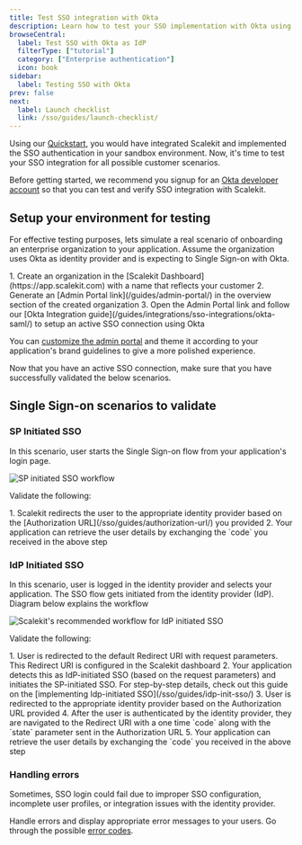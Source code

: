 ```yaml
---
title: Test SSO integration with Okta
description: Learn how to test your SSO implementation with Okta using Scalekit, covering SP-initiated, IdP-initiated, and error handling scenarios.
browseCentral:
  label: Test SSO with Okta as IdP
  filterType: ["tutorial"]
  category: ["Enterprise authentication"]
  icon: book
sidebar:
  label: Testing SSO with Okta
prev: false
next:
  label: Launch checklist
  link: /sso/guides/launch-checklist/
---
```



Using our [Quickstart](/sso/quickstart/), you would have integrated Scalekit and implemented the SSO authentication
in your sandbox environment. Now, it's time to test your SSO integration for all possible customer scenarios.

Before getting started, we recommend you signup for an <a href="https://developer.okta.com/signup/" target="_blank">Okta developer account</a> so
that you can test and verify SSO integration with Scalekit.

## Setup your environment for testing

For effective testing purposes, lets simulate a real scenario of onboarding an enterprise organization to your application. Assume the organization uses Okta as identity provider and is expecting to Single Sign-on with Okta.

<Steps>
1. Create an organization in the [Scalekit Dashboard](https://app.scalekit.com) with a name that reflects your customer
2. Generate an [Admin Portal link](/guides/admin-portal/) in the overview section of the created organization
3. Open the Admin Portal link and follow our [Okta Integration guide](/guides/integrations/sso-integrations/okta-saml/) to setup an active SSO connection using Okta
</Steps>

<Aside>

You can [customize the admin portal](/guides/admin-portal/#customize-the-admin-portal) and theme it according to your
application's brand guidelines to give a more polished experience.

</Aside>

Now that you have an active SSO connection, make sure that you have successfully validated the below scenarios.

## Single Sign-on scenarios to validate

### SP Initiated SSO <Badge text="Scenario 1" variant="note" />

In this scenario, user starts the Single Sign-on flow from your application's login page.

![SP initiated SSO workflow](@/assets/docs/guides/extended/okta-sso-test/how-sso-works.png)

Validate the following:

<Steps>
1. Scalekit redirects the user to the appropriate identity provider based on the
  [Authorization URL](/sso/guides/authorization-url/) you provided
2. Your application can retrieve the user details by exchanging the `code` you received in the above step
</Steps>

### IdP Initiated SSO <Badge text="Scenario 2" variant="note" />

In this scenario, user is logged in the identity provider and selects your application. The SSO flow gets initiated from
the identity provider (IdP). Diagram below explains the workflow

![Scalekit's recommended workflow for IdP initiated SSO](@/assets/docs/guides/extended/okta-sso-test/idp-initiated-sso.png)

Validate the following:

<Steps>
1. User is redirected to the default Redirect URI with request parameters. This Redirect URI is configured in the Scalekit dashboard
2. Your application detects this as IdP-initiated SSO (based on the request parameters) and initiates the SP-initiated SSO. For step-by-step details, check out this guide on the [implementing Idp-initiated SSO](/sso/guides/idp-init-sso/)
3. User is redirected to the appropriate identity provider based on the Authorization URL provided
4. After the user is authenticated by the identity provider, they are navigated to the Redirect URI with a one time `code` along with the `state` parameter sent in the Authorization URL
5. Your application can retrieve the user details by exchanging the `code` you received in the above step
</Steps>

### Handling errors <Badge text="Scenario 3" variant="note" />

Sometimes, SSO login could fail due to improper SSO configuration, incomplete user profiles, or integration issues with the identity provider.

Handle errors and display appropriate error messages to your users. Go through the possible [error codes](/sso/reference/sso-integration-errors/).
